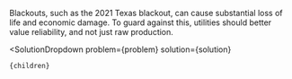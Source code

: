 

Blackouts, such as the 2021 Texas blackout, can cause substantial loss of life and economic damage. To guard against this, utilities should better value reliability, and not just raw production.

  <SolutionDropdown 
    problem={problem} 
    solution={solution}
  >
    {children}
  </SolutionDropdown>